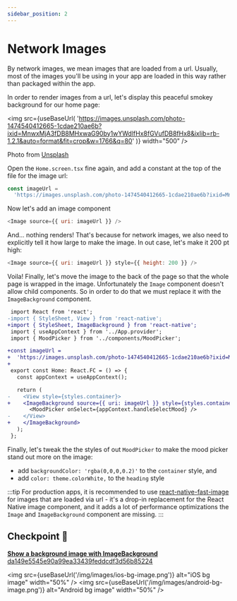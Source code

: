 ```yaml
---
sidebar_position: 2
---
```



# Network Images

By network images, we mean images that are loaded from a url. Usually, most of the images you'll be using in your app are loaded in this way rather than packaged within the app.

In order to render images from a url, let's display this peaceful smokey background for our home page:

<img
  src={useBaseUrl(
    'https://images.unsplash.com/photo-1474540412665-1cdae210ae6b?ixid=MnwxMjA3fDB8MHxwaG90by1wYWdlfHx8fGVufDB8fHx8&ixlib=rb-1.2.1&auto=format&fit=crop&w=1766&q=80'
  )}
  width="500"
/>

Photo from [Unsplash](https://unsplash.com/photos/n7a2OJDSZns)

Open the `Home.screen.tsx` fine again, and add a constant at the top of the file for the image url:

```js
const imageUrl =
  'https://images.unsplash.com/photo-1474540412665-1cdae210ae6b?ixid=MnwxMjA3fDB8MHxwaG90by1wYWdlfHx8fGVufDB8fHx8&ixlib=rb-1.2.1&auto=format&fit=crop&w=1766&q=80';
```

Now let's add an image component

```js
<Image source={{ uri: imageUrl }} />
```

And... nothing renders! That's because for network images, we also need to explicitly tell it how large to make the image. In out case, let's make it 200 pt high:

```js
<Image source={{ uri: imageUrl }} style={{ height: 200 }} />
```

Voila! Finally, let's move the image to the back of the page so that the whole page is wrapped in the image. Unfortunately the `Image` component doesn't allow child components. So in order to do that we must replace it with the `ImageBackground` component.

```diff title="src/screens/Home.screen.tsx"
 import React from 'react';
-import { StyleSheet, View } from 'react-native';
+import { StyleSheet, ImageBackground } from 'react-native';
 import { useAppContext } from '../App.provider';
 import { MoodPicker } from '../components/MoodPicker';

+const imageUrl =
+  'https://images.unsplash.com/photo-1474540412665-1cdae210ae6b?ixid=MnwxMjA3fDB8MHxwaG90by1wYWdlfHx8fGVufDB8fHx8&ixlib=rb-1.2.1&auto=format&fit=crop&w=1766&q=80';
+
 export const Home: React.FC = () => {
   const appContext = useAppContext();

   return (
-    <View style={styles.container}>
+    <ImageBackground source={{ uri: imageUrl }} style={styles.container}>
       <MoodPicker onSelect={appContext.handleSelectMood} />
-    </View>
+    </ImageBackground>
   );
 };
```

Finally, let's tweak the the styles of out `MoodPicker` to make the mood picker stand out more on the image:

- add `backgroundColor: 'rgba(0,0,0,0.2)'` to the `container` style, and
- add `color: theme.colorWhite,` to the `heading` style

:::tip
For production apps, it is recommended to use [react-native-fast-image](https://github.com/DylanVann/react-native-fast-image) for images that are loaded via url - it's a drop-in replacement for the React Native image component, and it adds a lot of performance optimizations the `Image` and `ImageBackground` component are missing.
:::

## Checkpoint 🔗

[**Show a background image with ImageBackground** da149e5545e90a99ea33439feddcdf3d56b85224](https://github.com/kadikraman/MoodTracker/commit/da149e5545e90a99ea33439feddcdf3d56b85224)

<img
  src={useBaseUrl('/img/images/ios-bg-image.png')}
  alt="iOS bg image"
  width="50%"
/>
<img
  src={useBaseUrl('/img/images/android-bg-image.png')}
  alt="Android bg image"
  width="50%"
/>
